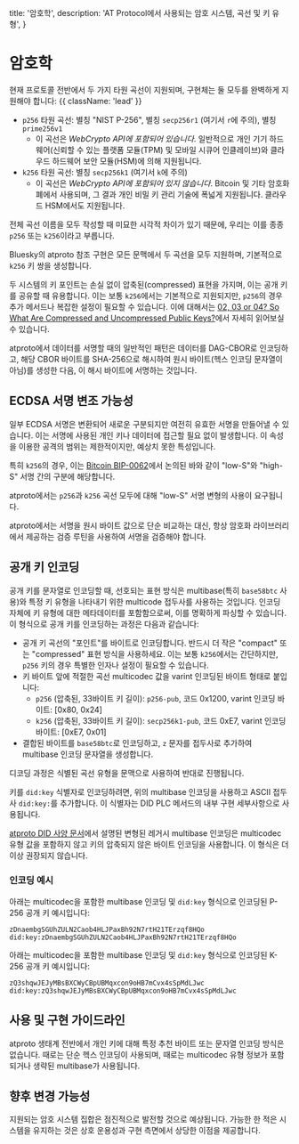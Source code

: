   title: '암호학',
  description:
    'AT Protocol에서 사용되는 암호 시스템, 곡선 및 키 유형',
}

# 암호학

현재 프로토콜 전반에서 두 가지 타원 곡선이 지원되며, 구현체는 둘 모두를 완벽하게 지원해야 합니다: {{ className: 'lead' }}

- `p256` 타원 곡선: 별칭 "NIST P-256", 별칭 `secp256r1` (여기서 `r`에 주의), 별칭 `prime256v1`
    - 이 곡선은 *WebCrypto API에 포함되어 있습니다*. 일반적으로 개인 기기 하드웨어(신뢰할 수 있는 플랫폼 모듈(TPM) 및 모바일 시큐어 인클레이브)와 클라우드 하드웨어 보안 모듈(HSM)에 의해 지원됩니다.
- `k256` 타원 곡선: 별칭 `secp256k1` (여기서 `k`에 주의)
    - 이 곡선은 *WebCrypto API에 포함되어 있지 않습니다*. Bitcoin 및 기타 암호화폐에서 사용되며, 그 결과 개인 비밀 키 관리 기술에 폭넓게 지원됩니다. 클라우드 HSM에서도 지원됩니다.

전체 곡선 이름을 모두 작성할 때 미묘한 시각적 차이가 있기 때문에, 우리는 이를 종종 `p256` 또는 `k256`이라고 부릅니다.

Bluesky의 atproto 참조 구현은 모든 문맥에서 두 곡선을 모두 지원하며, 기본적으로 `k256` 키 쌍을 생성합니다.

두 시스템의 키 포인트는 손실 없이 압축된(compressed) 표현을 가지며, 이는 공개 키를 공유할 때 유용합니다. 이는 보통 `k256`에서는 기본적으로 지원되지만, `p256`의 경우 추가 메서드나 복잡한 설정이 필요할 수 있습니다. 이에 대해서는 [02, 03 or 04? So What Are Compressed and Uncompressed Public Keys?](https://medium.com/asecuritysite-when-bob-met-alice/02-03-or-04-so-what-are-compressed-and-uncompressed-public-keys-6abcb57efeb6)에서 자세히 읽어보실 수 있습니다.

atproto에서 데이터를 서명할 때의 일반적인 패턴은 데이터를 DAG-CBOR로 인코딩하고, 해당 CBOR 바이트를 SHA-256으로 해시하여 원시 바이트(헥스 인코딩 문자열이 아님)를 생성한 다음, 이 해시 바이트에 서명하는 것입니다.


## ECDSA 서명 변조 가능성

일부 ECDSA 서명은 변환되어 새로운 구분되지만 여전히 유효한 서명을 만들어낼 수 있습니다. 이는 서명에 사용된 개인 키나 데이터에 접근할 필요 없이 발생합니다. 이 속성을 이용한 공격의 범위는 제한적이지만, 예상치 못한 특성입니다.

특히 `k256`의 경우, 이는 [Bitcoin BIP-0062](https://github.com/bitcoin/bips/blob/master/bip-0062.mediawiki)에서 논의된 바와 같이 "low-S"와 "high-S" 서명 간의 구분에 해당합니다.

atproto에서는 `p256`과 `k256` 곡선 모두에 대해 "low-S" 서명 변형의 사용이 요구됩니다.

atproto에서는 서명을 원시 바이트 값으로 단순 비교하는 대신, 항상 암호화 라이브러리에서 제공하는 검증 루틴을 사용하여 서명을 검증해야 합니다.


## 공개 키 인코딩

공개 키를 문자열로 인코딩할 때, 선호되는 표현 방식은 multibase(특히 `base58btc` 사용)와 특정 키 유형을 나타내기 위한 multicode 접두사를 사용하는 것입니다. 인코딩 자체에 키 유형에 대한 메타데이터를 포함함으로써, 이를 명확하게 파싱할 수 있습니다. 이 형식으로 공개 키를 인코딩하는 과정은 다음과 같습니다:

- 공개 키 곡선의 "포인트"를 바이트로 인코딩합니다. 반드시 더 작은 "compact" 또는 "compressed" 표현 방식을 사용하세요. 이는 보통 `k256`에서는 간단하지만, `p256` 키의 경우 특별한 인자나 설정이 필요할 수 있습니다.
- 키 바이트 앞에 적절한 곡선 multicodec 값을 varint 인코딩된 바이트 형태로 붙입니다:
    - `p256` (압축된, 33바이트 키 길이): `p256-pub`, 코드 0x1200, varint 인코딩 바이트: [0x80, 0x24]
    - `k256` (압축된, 33바이트 키 길이): `secp256k1-pub`, 코드 0xE7, varint 인코딩 바이트: [0xE7, 0x01]
- 결합된 바이트를 `base58btc`로 인코딩하고, `z` 문자를 접두사로 추가하여 multibase 인코딩 문자열을 생성합니다.

디코딩 과정은 식별된 곡선 유형을 문맥으로 사용하여 반대로 진행됩니다.

키를 `did:key` 식별자로 인코딩하려면, 위의 multibase 인코딩을 사용하고 ASCII 접두사 `did:key:`를 추가합니다. 이 식별자는 DID PLC 메서드의 내부 구현 세부사항으로 사용됩니다.

[atproto DID 사양 문서](/specs/did)에서 설명된 변형된 레거시 multibase 인코딩은 multicodec 유형 값을 포함하지 않고 키의 압축되지 않은 바이트 인코딩을 사용합니다. 이 형식은 더 이상 권장되지 않습니다.

### 인코딩 예시

아래는 multicodec을 포함한 multibase 인코딩 및 `did:key` 형식으로 인코딩된 P-256 공개 키 예시입니다:

```
zDnaembgSGUhZULN2Caob4HLJPaxBh92N7rtH21TErzqf8HQo
did:key:zDnaembgSGUhZULN2Caob4HLJPaxBh92N7rtH21TErzqf8HQo
```

아래는 multicodec을 포함한 multibase 인코딩 및 `did:key` 형식으로 인코딩된 K-256 공개 키 예시입니다:

```
zQ3shqwJEJyMBsBXCWyCBpUBMqxcon9oHB7mCvx4sSpMdLJwc
did:key:zQ3shqwJEJyMBsBXCWyCBpUBMqxcon9oHB7mCvx4sSpMdLJwc
```


## 사용 및 구현 가이드라인

atproto 생태계 전반에서 개인 키에 대해 특정 추천 바이트 또는 문자열 인코딩 방식은 없습니다. 때로는 단순 헥스 인코딩이 사용되며, 때로는 multicodec 유형 정보가 포함되거나 생략된 multibase가 사용됩니다.


## 향후 변경 가능성

지원되는 암호 시스템 집합은 점진적으로 발전할 것으로 예상됩니다. 가능한 한 적은 시스템을 유지하는 것은 상호 운용성과 구현 측면에서 상당한 이점을 제공합니다.
